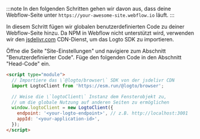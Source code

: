 :::note
In den folgenden Schritten gehen wir davon aus, dass deine Webflow-Seite unter `https://your-awesome-site.webflow.io` läuft.
:::

In diesem Schritt fügen wir globalen benutzerdefinierten Code zu deiner Webflow-Seite hinzu. Da NPM in Webflow nicht unterstützt wird, verwenden wir den [jsdelivr.com](https://www.jsdelivr.com/) CDN-Dienst, um das Logto SDK zu importieren.

Öffne die Seite "Site-Einstellungen" und navigiere zum Abschnitt "Benutzerdefinierter Code". Füge den folgenden Code in den Abschnitt "Head-Code" ein.

```html
<script type="module">
  // Importiere das \`@logto/browser\` SDK von der jsdelivr CDN
  import LogtoClient from 'https://esm.run/@logto/browser';

  // Weise die \`logtoClient\` Instanz dem Fensterobjekt zu,
  // um die globale Nutzung auf anderen Seiten zu ermöglichen
  window.logtoClient = new LogtoClient({
    endpoint: '<your-logto-endpoint>', // z.B. http://localhost:3001
    appId: '<your-application-id>',
  });
</script>
```
